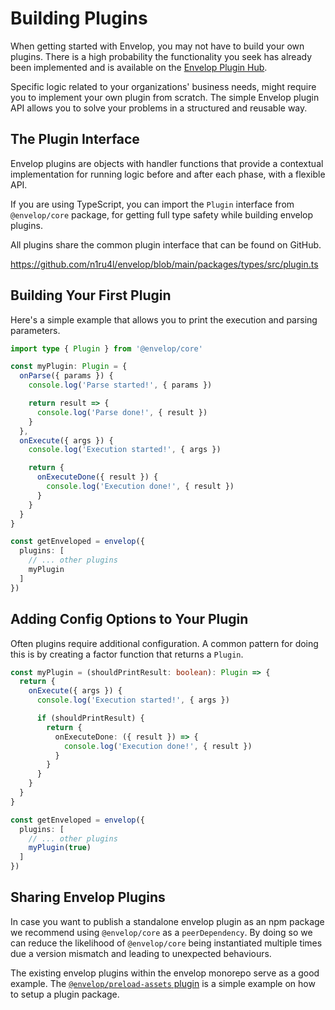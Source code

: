 # Building Plugins

When getting started with Envelop, you may not have to build your own plugins. There is a high probability the functionality you seek has already been implemented and is available on the [Envelop Plugin Hub](/plugins).

Specific logic related to your organizations' business needs, might require you to implement your own plugin from scratch. The simple Envelop plugin API allows you to solve your problems in a structured and reusable way.

## The Plugin Interface

Envelop plugins are objects with handler functions that provide a contextual implementation for running logic before and after each phase, with a flexible API.

If you are using TypeScript, you can import the `Plugin` interface from `@envelop/core` package, for getting full type safety while building envelop plugins.

All plugins share the common plugin interface that can be found on GitHub.

https://github.com/n1ru4l/envelop/blob/main/packages/types/src/plugin.ts

## Building Your First Plugin

Here's a simple example that allows you to print the execution and parsing parameters.

```ts
import type { Plugin } from '@envelop/core'

const myPlugin: Plugin = {
  onParse({ params }) {
    console.log('Parse started!', { params })

    return result => {
      console.log('Parse done!', { result })
    }
  },
  onExecute({ args }) {
    console.log('Execution started!', { args })

    return {
      onExecuteDone({ result }) {
        console.log('Execution done!', { result })
      }
    }
  }
}

const getEnveloped = envelop({
  plugins: [
    // ... other plugins
    myPlugin
  ]
})
```

## Adding Config Options to Your Plugin

Often plugins require additional configuration. A common pattern for doing this is by creating a factor function that returns a `Plugin`.

```ts
const myPlugin = (shouldPrintResult: boolean): Plugin => {
  return {
    onExecute({ args }) {
      console.log('Execution started!', { args })

      if (shouldPrintResult) {
        return {
          onExecuteDone: ({ result }) => {
            console.log('Execution done!', { result })
          }
        }
      }
    }
  }
}

const getEnveloped = envelop({
  plugins: [
    // ... other plugins
    myPlugin(true)
  ]
})
```

## Sharing Envelop Plugins

In case you want to publish a standalone envelop plugin as an npm package we recommend using `@envelop/core` as a `peerDependency`. By doing so we can reduce the likelihood of `@envelop/core` being instantiated multiple times due a version mismatch and leading to unexpected behaviours.

The existing envelop plugins within the envelop monorepo serve as a good example. The [`@envelop/preload-assets` plugin](https://github.com/n1ru4l/envelop/tree/main/packages/plugins/preload-assets) is a simple example on how to setup a plugin package.
